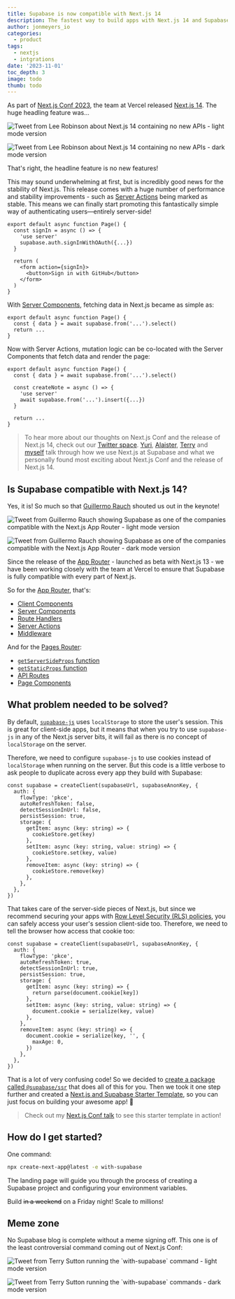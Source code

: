 ```yaml
---
title: Supabase is now compatible with Next.js 14
description: The fastest way to build apps with Next.js 14 and Supabase
author: jonmeyers_io
categories:
  - product
tags:
  - nextjs
  - intgrations
date: '2023-11-01'
toc_depth: 3
image: todo
thumb: todo
---
```


As part of [Next.js Conf 2023](https://nextjs.org/conf), the team at Vercel released [Next.js 14](https://nextjs.org/blog/next-14). The huge headling feature was...

<img
  className="dark:hidden !m-0"
  alt="Tweet from Lee Robinson about Next.js 14 containing no new APIs - light mode version"
  src="/images/blog/2023-11-01-supabase-is-now-compatible-with-nextjs-14/lee-tweet-light.png"
/>

<img
  className="hidden dark:block !m-0"
  alt="Tweet from Lee Robinson about Next.js 14 containing no new APIs - dark mode version"
  src="/images/blog/2023-11-01-supabase-is-now-compatible-with-nextjs-14/lee-tweet-dark.png"
/>

That's right, the headline feature is no new features!

This may sound underwhelming at first, but is incredibly good news for the stability of Next.js. This release comes with a huge number of performance and stability improvements - such as [Server Actions](https://nextjs.org/docs/app/api-reference/functions/server-actions) being marked as stable. This means we can finally start promoting this fantastically simple way of authenticating users—entirely server-side!

```tsx
export default async function Page() {
  const signIn = async () => {
    'use server'
    supabase.auth.signInWithOAuth({...})
  }

  return (
    <form action={signIn}>
      <button>Sign in with GitHub</button>
    </form>
  )
}
```

With [Server Components](https://nextjs.org/docs/app/building-your-application/rendering/server-components), fetching data in Next.js became as simple as:

```tsx
export default async function Page() {
  const { data } = await supabase.from('...').select()
  return ...
}
```

Now with Server Actions, mutation logic can be co-located with the Server Components that fetch data and render the page:

```tsx
export default async function Page() {
  const { data } = await supabase.from('...').select()

  const createNote = async () => {
    'use server'
    await supabase.from('...').insert({...})
  }

  return ...
}
```

> To hear more about our thoughts on Next.js Conf and the release of Next.js 14, check out our [Twitter space](https://twitter.com/i/spaces/1yoKMwNWbRjJQ?s=20). [Yuri](https://twitter.com/yuricodesbot), [Alaister](https://twitter.com/alaisteryoung), [Terry](https://twitter.com/saltcod) and [myself](https://twitter.com/jonmeyers_io) talk through how we use Next.js at Supabase and what we personally found most exciting about Next.js Conf and the release of Next.js 14.

## Is Supabase compatible with Next.js 14?

Yes, it is! So much so that [Guillermo Rauch](https://twitter.com/rauchg) shouted us out in the keynote!

<img
  className="dark:hidden !m-0"
  alt="Tweet from Guillermo Rauch showing Supabase as one of the companies compatible with the Next.js App Router - light mode version"
  src="/images/blog/2023-11-01-supabase-is-now-compatible-with-nextjs-14/guillermo-tweet-light.png"
/>

<img
  className="hidden dark:block !m-0"
  alt="Tweet from Guillermo Rauch showing Supabase as one of the companies compatible with the Next.js App Router - dark mode version"
  src="/images/blog/2023-11-01-supabase-is-now-compatible-with-nextjs-14/guillermo-tweet-dark.png"
/>

Since the release of the [App Router](https://nextjs.org/docs/app) - launched as beta with Next.js 13 - we have been working closely with the team at Vercel to ensure that Supabase is fully compatible with every part of Next.js.

So for the [App Router](https://nextjs.org/docs/app), that's:

- [Client Components](https://nextjs.org/docs/app/building-your-application/rendering/client-components)
- [Server Components](https://nextjs.org/docs/app/building-your-application/rendering/server-components)
- [Route Handlers](https://nextjs.org/docs/app/building-your-application/routing/route-handlers)
- [Server Actions](https://nextjs.org/docs/app/api-reference/functions/server-actions)
- [Middleware](https://nextjs.org/docs/app/building-your-application/routing/middleware)

And for the [Pages Router](https://nextjs.org/docs/pages):

- [`getServerSideProps` function](https://nextjs.org/docs/pages/building-your-application/data-fetching/get-server-side-props)
- [`getStaticProps` function](https://nextjs.org/docs/pages/building-your-application/data-fetching/get-static-props)
- [API Routes](https://nextjs.org/docs/pages/building-your-application/routing/api-routes)
- [Page Components](https://nextjs.org/docs/pages/building-your-application/data-fetching/client-side)

## What problem needed to be solved?

By default, [`supabase-js`](https://supabase.com/docs/reference/javascript/introduction) uses `localStorage` to store the user's session. This is great for client-side apps, but it means that when you try to use `supabase-js` in any of the Next.js server bits, it will fail as there is no concept of `localStorage` on the server.

Therefore, we need to configure `supabase-js` to use cookies instead of `localStorage` when running on the server. But this code is a little verbose to ask people to duplicate across every app they build with Supabase:

```tsx
const supabase = createClient(supabaseUrl, supabaseAnonKey, {
  auth: {
    flowType: 'pkce',
    autoRefreshToken: false,
    detectSessionInUrl: false,
    persistSession: true,
    storage: {
      getItem: async (key: string) => {
        cookieStore.get(key)
      },
      setItem: async (key: string, value: string) => {
        cookieStore.set(key, value)
      },
      removeItem: async (key: string) => {
        cookieStore.remove(key)
      },
    },
  },
})
```

That takes care of the server-side pieces of Next.js, but since we recommend securing your apps with [Row Level Security (RLS) policies](https://www.youtube.com/watch?v=Ow_Uzedfohk), you can safely access your user's session client-side too. Therefore, we need to tell the browser how access that cookie too:

```tsx
const supabase = createClient(supabaseUrl, supabaseAnonKey, {
  auth: {
    flowType: 'pkce',
    autoRefreshToken: true,
    detectSessionInUrl: true,
    persistSession: true,
    storage: {
      getItem: async (key: string) => {
        return parse(document.cookie[key])
      },
      setItem: async (key: string, value: string) => {
        document.cookie = serialize(key, value)
      },
    },
    removeItem: async (key: string) => {
      document.cookie = serialize(key, '', {
        maxAge: 0,
      })
    },
  },
})
```

That is a lot of very confusing code! So we decided to [create a package called `@supabase/ssr`](https://supabase.com/docs/guides/auth/server-side/overview) that does all of this for you. Then we took it one step further and created a [Next.js and Supabase Starter Template](https://supabase.com/docs/guides/getting-started/quickstarts/nextjs), so you can just focus on building your awesome app! 🚀

> Check out my [Next.js Conf talk](https://www.youtube.com/watch?t=3880&v=FdiX5rHS_0Y) to see this starter template in action!

## How do I get started?

One command:

```bash
npx create-next-app@latest -e with-supabase
```

The landing page will guide you through the process of creating a Supabase project and configuring your environment variables.

Build ~~in a weekend~~ on a Friday night! Scale to millions!

## Meme zone

No Supabase blog is complete without a meme signing off. This one is of the least controversial command coming out of Next.js Conf:

<img
  className="dark:hidden !m-0"
  alt="Tweet from Terry Sutton running the `with-supabase` command - light mode version"
  src="/images/blog/2023-11-01-supabase-is-now-compatible-with-nextjs-14/terry-tweet-light.png"
/>

<img
  className="hidden dark:block !m-0"
  alt="Tweet from Terry Sutton running the `with-supabase` commands - dark mode version"
  src="/images/blog/2023-11-01-supabase-is-now-compatible-with-nextjs-14/terry-tweet-dark.png"
/>
